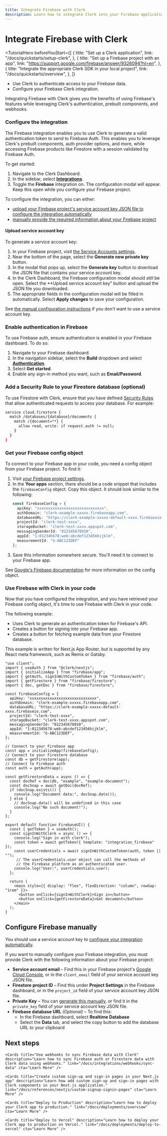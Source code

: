 ```yaml
---
title: Integrate Firebase with Clerk
description: Learn how to integrate Clerk into your Firebase application.
---
```


# Integrate Firebase with Clerk

<TutorialHero
  beforeYouStart={[
    {
      title: "Set up a Clerk application",
      link: "/docs/quickstarts/setup-clerk",
    },
    {
      title: "Set up a Firebase project with an app",
      link: "https://support.google.com/firebase/answer/9326094?hl=en",
    },
    {
      title: "Integrate the appropriate Clerk SDK in your local project",
      link: "/docs/quickstarts/overview",
    },
  ]}
>

- Use Clerk to authenticate access to your Firebase data.
- Configure your Firebase Clerk integration.

</TutorialHero>

Integrating Firebase with Clerk gives you the benefits of using Firebase's features while leveraging Clerk's authentication, prebuilt components, and webhooks.

<Steps>

### Configure the integration 

The Firebase integration enables you to use Clerk to generate a valid authentication token to send to Firebase Auth. This enables you to leverage Clerk's prebuilt components, auth provider options, and more, while accessing Firebase products like Firestore with a session validated by Firebase Auth.

To get started:

1. Navigate to the Clerk Dashboard.
2. In the sidebar, select **[Integrations](https://dashboard.clerk.com/last-active?path=integrations)**.
3. Toggle the **Firebase** integration on. The configuration modal will appear. Keep this open while you configure your Firebase project.

To configure the integration, you can either:
- [upload your Firebase project's service account key JSON file to configure the integration automatically](#upload-service-account-key)
- [manually provide the required information about your Firebase project](#configure-firebase-manually)

#### Upload service account key

To generate a service account key:

1. In your Firebase project, visit [the Service Accounts settings](https://console.firebase.google.com/project/_/settings/serviceaccounts/adminsdk).
2. Near the bottom of the page, select the **Generate new private key** button.
3. In the modal that pops up, select the **Generate key** button to download the JSON file that contains your service account key.
4. In the Clerk Dashboard, the Firebase configuration modal should still be open. Select the **Upload service account key" button and upload the JSON file you downloaded.
5. The appropriate fields in the configuration modal will be filled in automatically. Select **Apply changes** to save your configuration.

See [the manual configuration instructions](#configure-firebase-manually) if you don't want to use a service account key.

### Enable authentication in Firebase

To use Firebase auth, ensure authentication is enabled in your Firebase dashboard. To do so:

1. Navigate to your Firebase dashboard.
1. In the navigation sidebar, select the **Build** dropdown and select [**Authentication**](https://console.firebase.google.com/u/0/project/_/authentication).
2. Select **Get started**.
3. Enable any sign-in method you want, such as **Email/Password**.

### Add a Security Rule to your Firestore database (optional)

To use Firestore with Clerk, ensure that you have defined [Security Rules](https://firebase.google.com/docs/firestore/security/get-started) that allow authenticated requests to access your database. For example:

```bash
service cloud.firestore {
  match /databases/{database}/documents {
    match /{document=**} {
      allow read, write: if request.auth != null;
    }
  }
}
```

### Get your Firebase config object

To connect to your Firebase app in your code, you need a config object from your Firebase project. To find it:

1. Visit [your Firebase project settings](https://console.firebase.google.com/project/_/settings/general/).
1. In the **Your apps** section, there should be a code snippet that includes the `firebaseConfig` object. Copy this object. It should look similar to the following:
    ```typescript
    const firebaseConfig = {
      apiKey: "xxxxxxxxxxxxxxxxxxxxxxxxxxxxxx",
      authDomain: "clerk-example-xxxxx.firebaseapp.com",
      databaseURL: "https://clerk-example-xxxxx-default-xxxx.firebaseio.com",
      projectId: "clerk-test-xxxx",
      storageBucket: "clerk-test-xxxx.appspot.com",
      messagingSenderId: "012345678910",
      appId: "1:012345678:web:abcdef123456hijklm",
      measurementId: "G-ABC123DEF"
    };
    ```
1. Save this information somewhere secure. You'll need it to connect to your Firebase app.

See [Google's Firebase documentation](https://support.google.com/firebase/answer/7015592) for more information on the config object.

### Use Firebase with Clerk in your code

Now that you have configured the integration, and you have retrieved your Firebase config object, it's time to use Firebase with Clerk in your code.

The following example:
- Uses Clerk to generate an authentication token for Firebase's API.
- Creates a button for signing into your Firebase app.
- Creates a button for fetching example data from your Firestore database.

This example is written for Next.js App Router, but is supported by any React meta framework, such as Remix or Gatsby.

```tsx filename="app/firebase/page.tsx"
"use client";
import { useAuth } from "@clerk/nextjs";
import { initializeApp } from "firebase/app";
import { getAuth, signInWithCustomToken } from "firebase/auth";
import { getFirestore } from "firebase/firestore";
import { doc, getDoc } from "firebase/firestore";

const firebaseConfig = {
  apiKey: "xxxxxxxxxxxxxxxxxxxxxxxxxxxxxx",
  authDomain: "clerk-example-xxxxx.firebaseapp.com",
  databaseURL: "https://clerk-example-xxxxx-default-xxxx.firebaseio.com",
  projectId: "clerk-test-xxxx",
  storageBucket: "clerk-test-xxxx.appspot.com",
  messagingSenderId: "012345678910",
  appId: "1:012345678:web:abcdef123456hijklm",
  measurementId: "G-ABC123DEF",
};

// Connect to your Firebase app
const app = initializeApp(firebaseConfig);
// Connect to your Firestore database
const db = getFirestore(app);
// Connect to Firebase auth
const auth = getAuth(app);

const getFirestoreData = async () => {
  const docRef = doc(db, "example", "example-document");
  const docSnap = await getDoc(docRef);
  if (docSnap.exists()) {
    console.log("Document data:", docSnap.data());
  } else {
    // docSnap.data() will be undefined in this case
    console.log("No such document!");
  }
};

export default function FirebaseUI() {
  const { getToken } = useAuth();
  const signInWithClerk = async () => {
    console.log("Sign in with clerk");
    const token = await getToken({ template: "integration_firebase" });
    const userCredentials = await signInWithCustomToken(auth, token || "");
     // The userCredentials.user object can call the methods of
     // the Firebase platform as an authenticated user.
    console.log("User:", userCredentials.user);
  };

  return (
    <main style={{ display: "flex", flexDirection: "column", rowGap: "1rem" }}>
      <button onClick={signInWithClerk}>Sign in</button>
      <button onClick={getFirestoreData}>Get document</button>
    </main>
  );
}
```
</Steps>

## Configure Firebase manually

You should use a service account key to [configure your integration automatically](#configure-your-project).

If you want to manually configure your Firebase integration, you must provide Clerk with the following information about your Firebase project:

- **Service account email** – Find this in your Firebase project's [Google Cloud Console](https://console.cloud.google.com/projectselector2/iam-admin/serviceaccounts?consoleUI=FIREBASE&hl=fi&supportedpurview=project), or in the `client_email` field of your service account key JSON file.
- **Firestore project ID** – Find this under **Project Settings** in the Firebase dashboard, or in the `project_id` field of your service account key JSON file.
- **Private Key** – You can [generate this manually](https://firebase.google.com/docs/cloud-messaging/auth-server#:~:text=In%20the%20Firebase%20console%2C%20open,confirm%20by%20clicking%20Generate%20Key.), or find it in the `private_key` field of your service account key JSON file.
- **Firebase database URL** *(Optional)* – To find this:
  - In the Firebase dashboard, select **Realtime Database**
  - Select the **Data** tab, and select the copy button to add the database URL to your clipboard

## Next steps

<div className="container mx-auto my-4">
  <div className="grid grid-cols-1 gap-6 md:grid-cols-2">

    <Cards title="Use webhooks to sync Firebase data with Clerk" description="Learn how to sync Firebase auth or Firestore data with Clerk data using webhooks." link="/docs/integrations/webhooks/sync-data" cta="Learn More" />

    <Cards title="Create custom sign-up and sign-in pages in your Next.js app" description="Learn how add custom sign-up and sign-in pages with Clerk components in your Next.js application." link="/docs/references/nextjs/custom-signup-signin-pages" cta="Learn More" />

    <Cards title="Deploy to Production" description="Learn how to deploy your Clerk app to production." link="/docs/deployments/overview" cta="Learn More" />

    <Cards title="Deploy to Vercel" description="Learn how to deploy your Clerk app to production on Vercel." link="/docs/deployments/deploy-to-vercel" cta="Learn More" />

  </div>
</div>